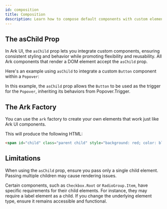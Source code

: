 ```yaml
---
id: composition
title: Composition
description: Learn how to compose default components with custom elements
---
```


## The asChild Prop

In Ark UI, the `asChild` prop lets you integrate custom components, ensuring consistent styling and
behavior while promoting flexibility and reusability. All Ark components that render a DOM element
accept the `asChild` prop.

Here's an example using `asChild` to integrate a custom `Button` component within a `Popover`:

<Example id="as-child" component="popover" />

In this example, the `asChild` prop allows the `Button` to be used as the trigger for the `Popover`, 
inheriting its behaviors from Popover.Trigger.

## The Ark Factory

You can use the `ark` factory to create your own elements that work just like Ark UI components.

<Example id="factory" component="popover" />

This will produce the following HTML:

```html
<span id="child" class="parent child" style="background: red; color: blue;">Ark UI</span>
```

## Limitations

When using the `asChild` prop, ensure you pass only a single child element. Passing multiple children may cause rendering issues.

Certain components, such as `Checkbox.Root` or `RadioGroup.Item`, have specific requirements for their child elements. 
For instance, they may require a label element as a child. 
If you change the underlying element type, ensure it remains accessible and functional.
